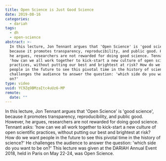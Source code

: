```yaml
---
title: Open Science is Just Good Science
date: 2019-08-16
categories:
  - dariah
tags:
  - dh
  - open-science
abstract: >-
  In this lecture, Jon Tennant argues that 'Open Science' is 'good science',
  because it promotes transparency, reproducibility, and public good. However,
  he argues, researchers are not rewarded for doing good science. Tennant asks:
  'how can we all work together to kick-start a new culture of open scientific
  practices, without putting our best and brightest at risk? How do we want
  people in the future to see this pivotal time in the history of science?' He
  challenges the audience to answer the question: 'which side do you want to be
  on?'
type: video
uuid: YC9Zq9BMzaItc4uUz6-MP
remote:
  date: ""
---
```


In this lecture, Jon Tennant argues that 'Open Science' is 'good science',
because it promotes transparency, reproducibility, and public good. However, he
argues, researchers are not rewarded for doing good science. Tennant asks: 'how
can we all work together to kick-start a new culture of open scientific
practices, without putting our best and brightest at risk? How do we want people
in the future to see this pivotal time in the history of science?' He challenges
the audience to answer the question: 'which side do you want to be on?' This
lecture was given at the DARIAH Annual Event 2018, held in Paris on May 22-24,
was Open Science.

<VideoCard
  title="Open Science is Just Good Science"
  id="UEEcwRUgQu8"
  image="assets/images/cms/posts/open-science-good-science/jon-tennant.png"
/>
